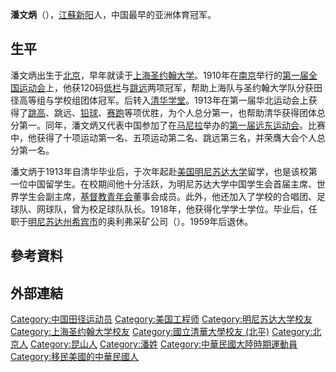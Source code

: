 {{Infobox sportsperson
| name                      = 潘文炳
| image                     = 
| image_size                = 
| alt                       = 
| caption                   = 
| real_name                 = 
| native_name               = 
| native_name_lang          = 
| romanizedname             = 
| english_name              = 
| birth_name                = 
| nationality               = 
| national_team             = 
| ethnicity                 = 
| hometown                  = 
| citizenship               = 
| birth_date                = 1894年
| birth_place               = {{QING|順天府}}
| death_date                = 
| death_place               = 
| resting_place             = 
| resting_place_coordinates = 
| monuments                 = 
| residence                 = 
| education                 = 明尼蘇達大學化學學士
| alma_mater                = 清華學堂<br />明尼蘇達大學
| occupation                = 
| years_active              = 1910年－1959年
| agent                     = 
| height                    = 
| weight                    = 
| spouse                    = 
| country                   = 
| sport                     = 田徑、足球、網球
| position                  = 
| shoots                    = 
| catches                   = 
| weight_class              = 
| weight_class_type         = 
| rank                      = 
| event                     = 混合運動
| collegeteam               = 
| league                    = 
| league_type               = 
| club                      = 
| team                      = 
| former_partner            = 
| retired                   = 1959年
| coaching                  = 
| worlds                    = 
| regionals                 = 
{{ubl
|'''1913年遠東運動會'''：五項混合運動第二名
|'''1913年遠東運動會'''：十項混合運動第一名
|'''1913年遠東運動會'''：跳遠第三名
}}
| nationals                 = 
{{ubl
|'''宣統2年全國學校區分隊體育同盟會學校聯合組'''：跳遠第一名
|'''宣統2年全國學校區分隊體育同盟會學校聯合組'''：100碼跨欄第一名
|'''宣統2年全國學校區分隊體育同盟會高等組'''：跳遠第一名
|'''宣統2年全國學校區分隊體育同盟會高等組'''：120碼跨欄第一名
|'''宣統2年全國學校區分隊體育同盟會'''：網球第二名
}}
| olympics                  = 
| paralympics               = 
| commonwealth              = 
| highestranking            = 
| pb                        = 
{{ubl
|'''跳遠'''：19英尺5英寸 （1910年）
|'''100碼跨欄'''：15.4秒（手動） （1910年）
|'''120碼跨欄'''：15.8秒（手動） （1910年）
|'''五項混合運動'''：262 （1913年）
|'''十項混合運動（1912 Tables）'''：598 （1913年 '''全國紀錄'''）
}}
| medaltemplates            = 
{{MedalCountry|{{CHN-1912}}}}
{{MedalSport|男子田徑}}
{{MedalCompetition|遠東運動會}}
{{MedalSilver|1913年菲律賓馬尼拉|五項混合運動}}
{{MedalGold|1913年菲律賓馬尼拉|十項混合運動}}
{{MedalBronze|1913年菲律賓馬尼拉|跳遠}}
| updated                   = 2017年4月18日
}}
'''潘文炳'''（{{bd|1894年||？|}}），[[江苏省|江蘇]][[新阳县_(清朝)|新阳]]人，中国最早的亚洲体育冠军。

==生平==
潘文炳出生于[[北京|北京]]，早年就读于[[圣约翰大学_(上海)|上海圣约翰大学]]。1910年在[[南京|南京]]举行的[[全国学校区分队第一次体育同盟会|第一届全国运动会]]上，他获120码[[跨栏|低栏]]与[[跳远|跳远]]两项冠军，帮助上海队与圣约翰大学队分获田径高等组与学校组团体冠军。{{r|xu}}后转入[[清华大学|清华学堂]]。1913年在第一届华北运动会上获得了[[跳高|跳高]]、跳远、[[铅球|铅球]]、[[赛跑|赛跑]]等项优胜，为个人总分第一，也帮助清华获得团体总分第一。同年，潘文炳又代表中国参加了在[[马尼拉|马尼拉]]举办的[[1913年远东运动会|第一届远东运动会]]。比赛中，他获得了十项运动第一名、五项运动第二名、跳远第三名，并荣膺大会个人总分第一名。{{r|beijing}}{{r|umn}}

潘文炳于1913年自清华毕业后，于次年起赴[[美国|美国]][[明尼苏达大学|明尼苏达大学]]留学，也是该校第一位中国留学生。在校期间他十分活跃，为明尼苏达大学中国学生会首届主席、世界学生会副主席，[[基督教青年会|基督教青年会]]董事会成员。此外，他还加入了学校的合唱团、足球队、网球队，曾为校足球队队长。1918年，他获得化学学士学位。毕业后，任职于[[明尼苏达州|明尼苏达州]][[希宾市|希宾市]]的奥利弗采矿公司（{{lang|en|Oliver Mining Division}}）。1959年后退休。{{r|umn}}

== 參考資料 ==
{{Reflist|refs=
<ref name=xu>{{cite book|title= 《江苏通史 晚清卷》|editor=徐梁伯,蒋顺兴|publisher=凤凰出版社|year=2012|chapter=第六章 江苏教育、文化的变革}}</ref>
<ref name=beijing>{{cite book|title=《北京体育文史 第六辑》|editor=北京体育文史办公室|publisher=北京怀柔孙史山印刷厂|year=1993}}</ref>
<ref name=umn>{{cite web|url=https://china.umn.edu/alumni/distinguished-alumni/pan-wen-ping|title=潘文炳|work=美国明尼苏达大学中国代表处|access-date=2016-03-06|archive-date=2021-01-22|archive-url=https://web.archive.org/web/20210122233438/https://china.umn.edu/alumni/distinguished-alumni/pan-wen-ping|dead-url=no}}</ref>
}}

== 外部連結 ==

{{DEFAULTSORT:P}}

[[Category:中国田径运动员|Category:中国田径运动员]]
[[Category:美国工程师|Category:美国工程师]]
[[Category:明尼苏达大学校友|Category:明尼苏达大学校友]]
[[Category:上海圣约翰大学校友|Category:上海圣约翰大学校友]]
[[Category:國立清華大學校友_(北平)|Category:國立清華大學校友 (北平)]]
[[Category:北京人|Category:北京人]]
[[Category:昆山人|Category:昆山人]]
[[Category:潘姓|Category:潘姓]]
[[Category:中華民國大陸時期運動員|Category:中華民國大陸時期運動員]]
[[Category:移民美國的中華民國人|Category:移民美國的中華民國人]]